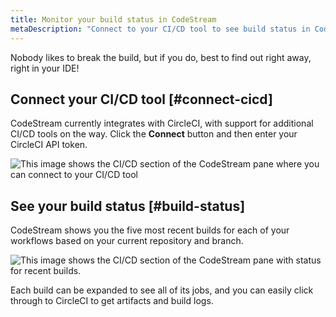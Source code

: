 ```yaml
---
title: Monitor your build status in CodeStream
metaDescription: "Connect to your CI/CD tool to see build status in CodeStream."
---
```




Nobody likes to break the build, but if you do, best to find out right away, right in your IDE! 

## Connect your CI/CD tool [#connect-cicd]

CodeStream currently integrates with CircleCI, with support for additional CI/CD tools on the way. Click the **Connect** button and then enter your CircleCI API token.

<img
  title="cicd-connect"
  alt="This image shows the CI/CD section of the CodeStream pane where you can connect to your CI/CD tool"
  src={codestreamCicdConnectCircleci}
/>

## See your build status [#build-status]

CodeStream shows you the five most recent builds for each of your workflows based on your current repository and branch.

<img
  title="cicd-builds"
  alt="This image shows the CI/CD section of the CodeStream pane with status for recent builds."
  src={codestreamCicdBuildsExample}
/>

Each build can be expanded to see all of its jobs, and you can easily click through to CircleCI to get artifacts and build logs.
